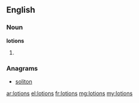 ==English==

===Noun===
'''lotions'''

# {{plural of|[[lotion]]}}

===Anagrams===
* [[soliton#English|soliton]]

[[ar:lotions]]
[[el:lotions]]
[[fr:lotions]]
[[mg:lotions]]
[[my:lotions]]